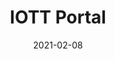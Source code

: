 ---
title: IOTT Portal
tag: MachineFi
status: publish
date: 2021-02-08
slug: Explore the IoTeX global device/user footprint on the IOTT (Internet of Trusted Things) Portal!
website: https://iott.network
twitter:
logo: /img/IOTT Portal.png
featured_img: https://wp.gcap1.iotex.io/wp-content/uploads/2021/02/iott-header.png
telegram:
---